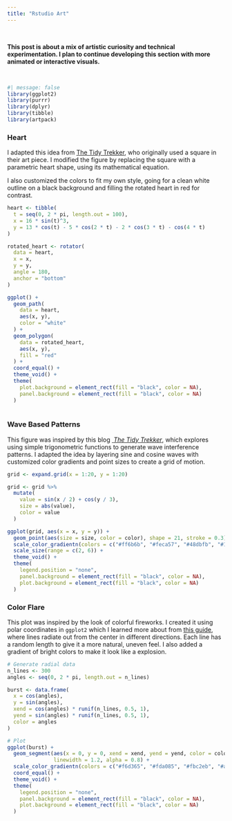 ```yaml
---
title: "Rstudio Art"
---
```


<br>

**This post is about a mix of artistic curiosity and technical experimentation. I plan to continue developing this section with more animated or interactive visuals.**

<br>

```r
#| message: false
library(ggplot2)
library(purrr)
library(dplyr)
library(tibble)
library(artpack)

```

### Heart

I adapted this idea from [The Tidy Trekker](https://thetidytrekker.com/), who originally used a square in their art piece. I modified the figure by replacing the square with a parametric heart shape, using its mathematical equation.

I also customized the colors to fit my own style, going for a clean white outline on a black background and filling the rotated heart in red for contrast.

```r
heart <- tibble(
  t = seq(0, 2 * pi, length.out = 100),
  x = 16 * sin(t)^3,
  y = 13 * cos(t) - 5 * cos(2 * t) - 2 * cos(3 * t) - cos(4 * t)
) 

rotated_heart <- rotator(
  data = heart,
  x = x,
  y = y,
  angle = 180,
  anchor = "bottom"
)

ggplot() +
  geom_path(
    data = heart,
    aes(x, y),
    color = "white"
  ) +
  geom_polygon(
    data = rotated_heart,
    aes(x, y),
    fill = "red"
  ) +
  coord_equal() +
  theme_void() +
  theme(
    plot.background = element_rect(fill = "black", color = NA),  
    panel.background = element_rect(fill = "black", color = NA)
  )
  
```

### Wave Based Patterns

This figure was inspired by this blog [ *The Tidy Trekker*](https://thetidytrekker.com/post/making-waves/making-waves), which explores using simple trigonometric functions to generate wave interference patterns. I adapted the idea by layering sine and cosine waves with customized color gradients and point sizes to create a grid of motion.

```r

grid <- expand.grid(x = 1:20, y = 1:20)

grid <- grid %>%
  mutate(
    value = sin(x / 2) + cos(y / 3), 
    size = abs(value),
    color = value
  )

ggplot(grid, aes(x = x, y = y)) +
  geom_point(aes(size = size, color = color), shape = 21, stroke = 0.3) +
  scale_color_gradientn(colors = c("#ff6b6b", "#feca57", "#48dbfb", "#1dd1a1")) +
  scale_size(range = c(2, 6)) +
  theme_void() +
  theme(
    legend.position = "none",
    panel.background = element_rect(fill = "black", color = NA),
    plot.background = element_rect(fill = "black", color = NA)
  ) 
```

### Color Flare

This plot was inspired by the look of colorful fireworks. I created it using polar coordinates in `ggplot2` which I learned more about from [this guide](https://ggplot2.tidyverse.org/reference/coord_polar.html), where lines radiate out from the center in different directions. Each line has a random length to give it a more natural, uneven feel. I also added a gradient of bright colors to make it look like a explosion.

```r
# Generate radial data
n_lines <- 300
angles <- seq(0, 2 * pi, length.out = n_lines)

burst <- data.frame(
  x = cos(angles),
  y = sin(angles),
  xend = cos(angles) * runif(n_lines, 0.5, 1),
  yend = sin(angles) * runif(n_lines, 0.5, 1),
  color = angles
)

# Plot
ggplot(burst) +
  geom_segment(aes(x = 0, y = 0, xend = xend, yend = yend, color = color),
               linewidth = 1.2, alpha = 0.8) +
  scale_color_gradientn(colors = c("#f6d365", "#fda085", "#fbc2eb", "#a18cd1", "#84fab0")) +
  coord_equal() +
  theme_void() +
  theme(
    legend.position = "none",
    panel.background = element_rect(fill = "black", color = NA),
    plot.background = element_rect(fill = "black", color = NA)
  ) 
```
